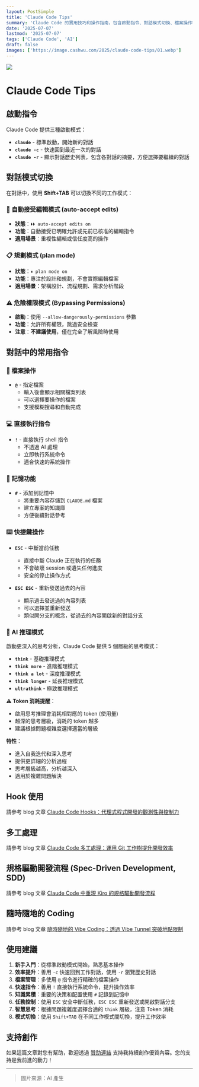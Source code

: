 ```yaml
---
layout: PostSimple
title: 'Claude Code Tips'
summary: 'Claude Code 的實用技巧和操作指南，包含啟動指令、對話模式切換、檔案操作等常用功能'
date: '2025-07-07'
lastmod: '2025-07-07'
tags: ['Claude Code', 'AI']
draft: false
images: ['https://image.cashwu.com/2025/claude-code-tips/01.webp']
---
```


![](https://image.cashwu.com/2025/claude-code-tips/01.webp)

# Claude Code Tips

## 啟動指令

Claude Code 提供三種啟動模式：

- **`claude`** - 標準啟動，開始新的對話
- **`claude -c`** - 快速回到最近一次的對話
- **`claude -r`** - 顯示對話歷史列表，包含各對話的摘要，方便選擇要繼續的對話

## 對話模式切換

在對話中，使用 **Shift+TAB** 可以切換不同的工作模式：

### 🤖 自動接受編輯模式 (auto-accept edits)

- **狀態**：`⏵⏵ auto-accept edits on`
- **功能**：自動接受已明確允許或先前已核准的編輯指令
- **適用場景**：重複性編輯或信任度高的操作

### 📋 規劃模式 (plan mode)

- **狀態**：`⏸ plan mode on`
- **功能**：專注於設計和規劃，不會實際編輯檔案
- **適用場景**：架構設計、流程規劃、需求分析階段

### ⚠️ 危險權限模式 (Bypassing Permissions)

- **啟動**：使用 `--allow-dangerously-permissions` 參數
- **功能**：允許所有權限，跳過安全檢查
- **注意**：**不建議使用**，僅在完全了解風險時使用

## 對話中的常用指令

### 📁 檔案操作

- **`@`** - 指定檔案
  - 輸入後會顯示相關檔案列表
  - 可以選擇要操作的檔案
  - 支援模糊搜尋和自動完成

### 💻 直接執行指令

- **`!`** - 直接執行 shell 指令
  - 不透過 AI 處理
  - 立即執行系統命令
  - 適合快速的系統操作

### 📝 記憶功能

- **`#`** - 添加到記憶中
  - 將重要內容存儲到 `CLAUDE.md` 檔案
  - 建立專案的知識庫
  - 方便後續對話參考

### ⌨️ 快捷鍵操作

- **`ESC`** - 中斷當前任務

  - 直接中斷 Claude 正在執行的任務
  - 不會破壞 session 或遺失任何進度
  - 安全的停止操作方式

- **`ESC ESC`** - 重新發送過去的內容
  - 顯示過去發送過的內容列表
  - 可以選擇並重新發送
  - 類似開分支的概念，從過去的內容開啟新的對話分支

### 🧠 AI 推理模式

啟動更深入的思考分析，Claude Code 提供 5 個層級的思考模式：

- **`think`** - 基礎推理模式
- **`think more`** - 進階推理模式
- **`think a lot`** - 深度推理模式
- **`think longer`** - 延長推理模式
- **`ultrathink`** - 極致推理模式

**⚠️ Token 消耗提醒**：

- 啟用思考推理會消耗相對應的 token (使用量)
- 越深的思考層級，消耗的 token 越多
- 建議根據問題複雜度選擇適當的層級

**特性**：

- 進入自我迭代和深入思考
- 提供更詳細的分析過程
- 思考層級越高，分析越深入
- 適用於複雜問題解決

## Hook 使用

請參考 blog 文章 [Claude Code Hooks：代理式程式開發的觀測性與控制力](https://blog.cashwu.com/blog/2025/claude-code-hooks-advanced-agentic-coding)

## 多工處理

請參考 blog 文章 [Claude Code 多工處理：運用 Git 工作樹提升開發效率](https://blog.cashwu.com/blog/2025/claude-code-multitasking-made-easy)

## 規格驅動開發流程 (Spec-Driven Development, SDD)

請參考 blog 文章 [Claude Code 中重現 Kiro 的規格驅動開發流程](https://blog.cashwu.com/blog/2025/kiro-spec-driven-development-claude-code-implementation)

## 隨時隨地的 Coding

請參考 blog 文章 [隨時隨地的 Vibe Coding：透過 Vibe Tunnel 突破地點限制](https://blog.cashwu.com/blog/2025/vibe-coding-without-laptop)

## 使用建議

1. **新手入門**：從標準啟動模式開始，熟悉基本操作
2. **效率提升**：善用 `-c` 快速回到工作對話，使用 `-r` 瀏覽歷史對話
3. **檔案管理**：多使用 `@` 指令進行精確的檔案操作
4. **快速指令**：善用 `!` 直接執行系統命令，提升操作效率
5. **知識累積**：重要的決策和配置使用 `#` 記錄到記憶中
6. **任務控制**：使用 `ESC` 安全中斷任務，`ESC ESC` 重新發送或開啟對話分支
7. **智慧思考**：根據問題複雜度選擇合適的 `think` 層級，注意 Token 消耗
8. **模式切換**：使用 `Shift+TAB` 在不同工作模式間切換，提升工作效率

## 支持創作

如果這篇文章對您有幫助，歡迎透過 [贊助連結](https://portaly.cc/cashwugeek/support) 支持我持續創作優質內容。您的支持是我前進的動力！

---

> 圖片來源：AI 產生
